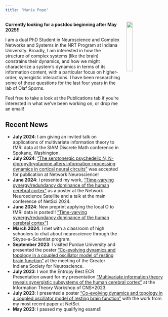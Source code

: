 ```yaml
---
title: "Maria Pope"
---
```

<img src="/assets/images/headshot.jpeg" width="20%" hspace="20" align="right">

**Currently looking for a postdoc beginning after May 2025!!**

I am a dual PhD Student in Neuroscience and Complex Networks and Systems in the NRT Program at Indiana University. Broadly, I am interested in how the structure of complex systems (like the brain) constrains their dynamics, and how we might characterize a system's dynamics in terms of its information content, with a particular focus on higher-order, synergistic interactions. I have been researching some of these questions for the last four years in the lab of Olaf Sporns.

Feel free to take a look at the Publications tab if you're interested in what we've been working on, or drop me an email!

## Recent News
* **July 2024**: I am giving an invited talk on applications of multivariate information theory to fMRI data at the SIAM Discrete Math conference in Spokane, Washington.
* **July 2024**: ["The serotonergic psychedelic N, N-dipropyltryptamine alters information-processing dynamics in cortical neural circuits"](https://arxiv.org/abs/2310.20582) was accepted for publication at Network Neuroscience!
* **June 2024**: I presented my work, ["Time-varying synergy/redundancy dominance of the human cerebral cortex"](https://www.biorxiv.org/content/10.1101/2024.06.14.599102v1) as a poster at the Network Neuroscience Satellite and a talk at the main conference of NetSci 2024.
* **June 2024**: New preprint applying the local O to fMRI data is posted!! ["Time-varying synergy/redundancy dominance of the human cerebral cortex"](https://www.biorxiv.org/content/10.1101/2024.06.14.599102v1)]
* **March 2024**: I met with a classroom of high schoolers to chat about neuroscience through the Skype-a-Scientist program.
* **September 2023**: I visited Purdue University and presented the poster ["Co-evolving dynamics and topology in a coupled oscillator model of resting brain function"](https://doi.org/10.1016/j.neuroimage.2023.120266) at the meeting of the Greater Indiana Society for Neuroscience.
* **July 2023**: I won the Entropy Best ECR Presentation award for my presentation ["Multivariate information theory reveals synergistic subsystems of the human cerebral cortex"](https://doi.org/10.1038/s42003-023-04843-w) at the Information Theory Workshop of CNS*2023.
* **July 2023**: I presented a poster ["Co-evolving dynamics and topology in a coupled oscillator model of resting brain function"](https://doi.org/10.1016/j.neuroimage.2023.120266) with the work from my most recent paper at NetSci.
* **May 2023**: I passed my qualifying exams!!